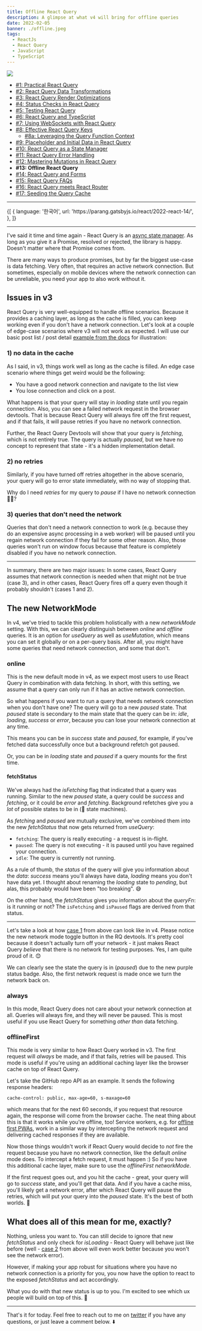 ```yaml
---
title: Offline React Query
description: A glimpse at what v4 will bring for offline queries
date: 2022-02-05
banner: ./offline.jpeg
tags:
  - ReactJs
  - React Query
  - JavaScript
  - TypeScript
---
```



<img src="./offline.jpeg" />

<Attribution
  name="Jordan Harrison"
  url="https://unsplash.com/@jordanharrison"
/>

- [#1: Practical React Query](practical-react-query)
- [#2: React Query Data Transformations](react-query-data-transformations)
- [#3: React Query Render Optimizations](react-query-render-optimizations)
- [#4: Status Checks in React Query](status-checks-in-react-query)
- [#5: Testing React Query](testing-react-query)
- [#6: React Query and TypeScript](react-query-and-type-script)
- [#7: Using WebSockets with React Query](using-web-sockets-with-react-query)
- [#8: Effective React Query Keys](effective-react-query-keys)
  - [#8a: Leveraging the Query Function Context](leveraging-the-query-function-context)
- [#9: Placeholder and Initial Data in React Query](placeholder-and-initial-data-in-react-query)
- [#10: React Query as a State Manager](react-query-as-a-state-manager)
- [#11: React Query Error Handling](react-query-error-handling)
- [#12: Mastering Mutations in React Query](mastering-mutations-in-react-query)
- <b>#13: Offline React Query</b>
- [#14: React Query and Forms](react-query-and-forms)
- [#15: React Query FAQs](react-query-fa-qs)
- [#16: React Query meets React Router](react-query-meets-react-router)
- [#17: Seeding the Query Cache](seeding-the-query-cache)

---

<Translations>
  {[
    {
      language: '한국어',
      url: 'https://parang.gatsbyjs.io/react/2022-react-14/',
    },
  ]}
</Translations>

---

I've said it time and time again - React Query is an [async state manager](react-query-as-a-state-manager). As long as you give it a Promise, resolved or rejected, the library is happy. Doesn't matter where that Promise comes from.

There are many ways to produce promises, but by far the biggest use-case is data fetching. Very often, that requires an active network connection. But sometimes, especially on mobile devices where the network connection can be unreliable, you need your app to also work without it.

## Issues in v3

React Query is very well-equipped to handle offline scenarios. Because it provides a caching layer, as long as the cache is filled, you can keep working even if you don't have a network connection. Let's look at a couple of edge-case scenarios where v3 will not work as expected. I will use our basic post list / post detail [example from the docs](https://react-query.tanstack.com/examples/basic) for illustration:

### 1) no data in the cache

As I said, in v3, things work well as long as the cache is filled. An edge case scenario where things get weird would be the following:

- You have a good network connection and navigate to the list view
- You lose connection and click on a post.

<GifPlayer gif="loading-forever.gif" still="loading-forever.png" />

What happens is that your query will stay in _loading_ state until you regain connection. Also, you can see a failed network request in the browser devtools. That is because React Query will always fire off the first request, and if that fails, it will pause retries if you have no network connection.

Further, the React Query Devtools will show that your query is _fetching_, which is not entirely true. The query is actually _paused_, but we have no concept to represent that state - it's a hidden implementation detail.

### 2) no retries

Similarly, if you have turned off retries altogether in the above scenario, your query will go to error state immediately, with no way of stopping that.

<GifPlayer gif="network-error.gif" still="network-error.png" />

Why do I need _retries_ for my query to _pause_ if I have no network connection 🤷‍♂️?

### 3) queries that don't need the network

Queries that don't need a network connection to work (e.g. because they do an expensive async processing in a web worker) will be paused until you regain network connection if they fail for some other reason. Also, those queries won't run on window focus because that feature is completely disabled if you have no network connection.

---

In summary, there are two major issues: In some cases, React Query assumes that network connection is needed when that might not be true (case 3), and in other cases, React Query fires off a query even though it probably shouldn't (cases 1 and 2).

## The new NetworkMode

In v4, we've tried to tackle this problem holistically with a new _networkMode_ setting. With this, we can clearly distinguish between _online_ and _offline_ queries. It is an option for _useQuery_ as well as _useMutation_, which means you can set it globally or on a per-query basis. After all, you might have some queries that need network connection, and some that don't.

### online

This is the new default mode in v4, as we expect most users to use React Query in combination with data fetching. In short, with this setting, we assume that a query can only run if it has an active network connection.

So what happens if you want to run a query that needs network connection when you don't have one? The query will go to a new _paused_ state. That _paused_ state is secondary to the main state that the query can be in: _idle_, _loading_, _success_ or _error_, because you can lose your network connection at any time.

This means you can be in _success_ state and _paused_, for example, if you've fetched data successfully once but a background refetch got paused.

Or, you can be in _loading_ state and _paused_ if a query mounts for the first time.

#### fetchStatus

We've always had the _isFetching_ flag that indicated that a query was running. Similar to the new _paused_ state, a query could be _success_ and _fetching_, or it could be _error_ and _fetching_. Background refetches give you a _lot_ of possible states to be in (👋 state machines).

As _fetching_ and _paused_ are mutually exclusive, we've combined them into the new _fetchStatus_ that now gets returned from _useQuery_:

- `fetching`: The query is really executing - a request is in-flight.
- `paused`: The query is not executing - it is paused until you have regained your connection.
- `idle`: The query is currently not running.

As a rule of thumb, the _status_ of the query will give you information about the _data_: _success_ means you'll always have data, _loading_ means you don't have data yet. I thought about renaming the _loading_ state to _pending_, but alas, this probably would have been "too breaking". 😅

On the other hand, the _fetchStatus_ gives you information about the _queryFn_: is it running or not? The `isFetching` and `isPaused` flags are derived from that status.

---

Let's take a look at how [case 1](#1-no-data-in-the-cache) from above can look like in v4. Please notice the new network mode toggle button in the RQ devtools. It's pretty cool because it doesn't actually turn off your network - it just makes React Query _believe_ that there is no network for testing purposes. Yes, I am quite proud of it. 😊

<GifPlayer gif="paused.gif" still="paused.png" />

We can clearly see the state the query is in (_paused_) due to the new purple status badge. Also, the first network request is made once we turn the network back on.

### always

In this mode, React Query does not care about your network connection at all. Queries will always fire, and they will never be paused. This is most useful if you use React Query for something _other than_ data fetching.

### offlineFirst

This mode is very similar to how React Query worked in v3. The first request will _always_ be made, and if that fails, retries will be paused. This mode is useful if you're using an additional caching layer like the browser cache on top of React Query.

Let's take the GitHub repo API as an example. It sends the following response headers:

```
cache-control: public, max-age=60, s-maxage=60
```

which means that for the next 60 seconds, if you request that resource again, the response will come from the browser cache. The neat thing about this is that it works while you're offline, too! Service workers, e.g. for [offline first PWAs](https://developer.mozilla.org/en-US/docs/Web/Progressive_web_apps/Offline_Service_workers), work in a similar way by intercepting the network request and delivering cached responses if they are available.

Now those things wouldn't work if React Query would decide to _not_ fire the request because you have no network connection, like the default _online_ mode does. To intercept a fetch request, it must happen :) So if you have this additional cache layer, make sure to use the _offlineFirst_ _networkMode_.

If the first request goes out, and you hit the cache - great, your query will go to _success_ state, and you'll get that data. And if you have a cache miss, you'll likely get a network error, after which React Query will pause the retries, which will put your query into the _paused_ state. It's the best of both worlds. 🙌

## What does all of this mean for me, exactly?

Nothing, unless you want to. You can still decide to ignore that new _fetchStatus_ and only check for _isLoading_ - React Query will behave just like before (well - [case 2](#2-no-retries) from above will even work better because you won't see the network error).

However, if making your app robust for situations where you have no network connection is a priority for you, you now have the option to react to the exposed _fetchStatus_ and act accordingly.

What you do with that new status is up to you. I'm excited to see which ux people will build on top of this. 🚀

---

That's it for today. Feel free to reach out to me on [twitter](https://twitter.com/tkdodo)
if you have any questions, or just leave a comment below. ⬇️

<Comments />
